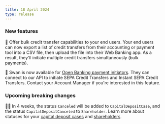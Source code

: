 ```yaml
---
title: 18 April 2024
type: release
---
```



### New features

💸 Offer bulk credit transfer capabilities to your end users.
Your end users can now export a list of credit transfers from their accounting or payment tool into a CSV file, then upload the file into their Web Banking app.
As a result, they'll initiate multiple credit transfers simultaneously (bulk payments).

🏦 Swan is now available for [Open Banking payment initiators](https://www.swan.io/psd2-api).
They can connect to our API to initiate SEPA Credit Transfers and Instant SEPA Credit Transfers.
Contact your Account Manager if you're interested in this feature.

### Upcoming breaking changes

🙅🏾 In 4 weeks, the status `Canceled` will be added to `CapitalDepositCase`, and the status `CapitalDepositCanceled` to `Shareholder`.
Learn more about statuses for your [capital deposit cases](/topics/capital-deposits/#case-statuses) and [shareholders](/topics/capital-deposits/#shareholders-statuses).